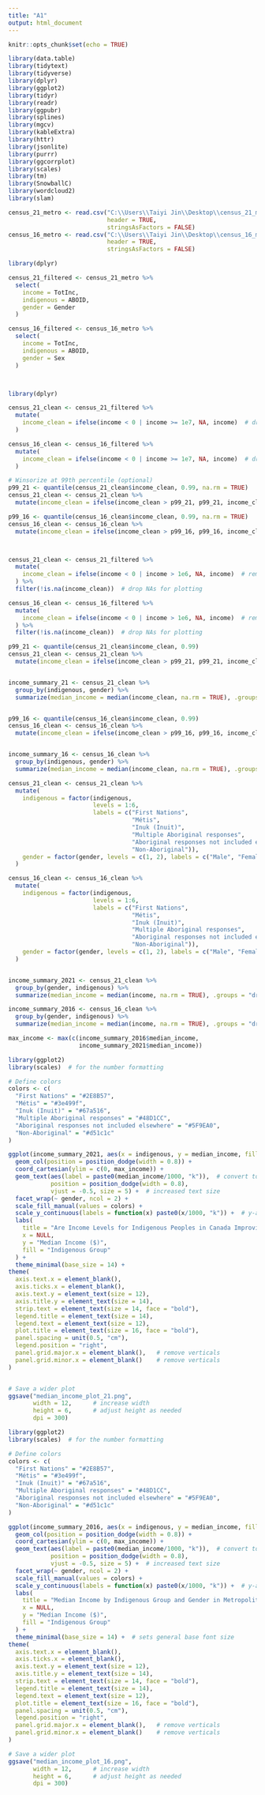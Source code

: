 ---
title: "A1"
output: html_document
---

```{r setup, include=FALSE}
knitr::opts_chunk$set(echo = TRUE)
```

```{r}
library(data.table)
library(tidytext)
library(tidyverse)
library(dplyr)
library(ggplot2)
library(tidyr)
library(readr)
library(ggpubr)
library(splines)
library(mgcv)
library(kableExtra)
library(httr)
library(jsonlite)
library(purrr)
library(ggcorrplot)
library(scales)
library(tm)
library(SnowballC)
library(wordcloud2)
library(slam)
```



```{r}
census_21_metro <- read.csv("C:\\Users\\Taiyi Jin\\Desktop\\census_21_metro.csv",
                            header = TRUE,
                            stringsAsFactors = FALSE)
census_16_metro <- read.csv("C:\\Users\\Taiyi Jin\\Desktop\\census_16_metro.csv",
                            header = TRUE,
                            stringsAsFactors = FALSE)

```

```{r}

library(dplyr)

census_21_filtered <- census_21_metro %>%
  select(
    income = TotInc,
    indigenous = ABOID,
    gender = Gender
  )

census_16_filtered <- census_16_metro %>%
  select(
    income = TotInc,
    indigenous = ABOID,
    gender = Sex
  )




```



```{r}
library(dplyr)

census_21_clean <- census_21_filtered %>%
  mutate(
    income_clean = ifelse(income < 0 | income >= 1e7, NA, income)  # drop invalids
  )

census_16_clean <- census_16_filtered %>%
  mutate(
    income_clean = ifelse(income < 0 | income >= 1e7, NA, income)  # drop invalids
  )

# Winsorize at 99th percentile (optional)
p99_21 <- quantile(census_21_clean$income_clean, 0.99, na.rm = TRUE)
census_21_clean <- census_21_clean %>%
  mutate(income_clean = ifelse(income_clean > p99_21, p99_21, income_clean))

p99_16 <- quantile(census_16_clean$income_clean, 0.99, na.rm = TRUE)
census_16_clean <- census_16_clean %>%
  mutate(income_clean = ifelse(income_clean > p99_16, p99_16, income_clean))




```

```{r}
census_21_clean <- census_21_filtered %>%
  mutate(
    income_clean = ifelse(income < 0 | income > 1e6, NA, income)  # remove invalid extremes
  ) %>%
  filter(!is.na(income_clean))  # drop NAs for plotting

census_16_clean <- census_16_filtered %>%
  mutate(
    income_clean = ifelse(income < 0 | income > 1e6, NA, income)  # remove invalid extremes
  ) %>%
  filter(!is.na(income_clean))  # drop NAs for plotting

```

```{r}
p99_21 <- quantile(census_21_clean$income_clean, 0.99)
census_21_clean <- census_21_clean %>%
  mutate(income_clean = ifelse(income_clean > p99_21, p99_21, income_clean))


income_summary_21 <- census_21_clean %>%
  group_by(indigenous, gender) %>%
  summarize(median_income = median(income_clean, na.rm = TRUE), .groups = "drop")


p99_16 <- quantile(census_16_clean$income_clean, 0.99)
census_16_clean <- census_16_clean %>%
  mutate(income_clean = ifelse(income_clean > p99_16, p99_16, income_clean))


income_summary_16 <- census_16_clean %>%
  group_by(indigenous, gender) %>%
  summarize(median_income = median(income_clean, na.rm = TRUE), .groups = "drop")

```



```{r}
census_21_clean <- census_21_clean %>%
  mutate(
    indigenous = factor(indigenous,
                        levels = 1:6,
                        labels = c("First Nations",
                                   "Métis",
                                   "Inuk (Inuit)",
                                   "Multiple Aboriginal responses",
                                   "Aboriginal responses not included elsewhere",
                                   "Non-Aboriginal")),
    gender = factor(gender, levels = c(1, 2), labels = c("Male", "Female"))
  )

census_16_clean <- census_16_clean %>%
  mutate(
    indigenous = factor(indigenous,
                        levels = 1:6,
                        labels = c("First Nations",
                                   "Métis",
                                   "Inuk (Inuit)",
                                   "Multiple Aboriginal responses",
                                   "Aboriginal responses not included elsewhere",
                                   "Non-Aboriginal")),
    gender = factor(gender, levels = c(1, 2), labels = c("Male", "Female"))
  )



```

```{r}
income_summary_2021 <- census_21_clean %>%
  group_by(gender, indigenous) %>%
  summarize(median_income = median(income, na.rm = TRUE), .groups = "drop")

income_summary_2016 <- census_16_clean %>%
  group_by(gender, indigenous) %>%
  summarize(median_income = median(income, na.rm = TRUE), .groups = "drop")

```


```{r}
max_income <- max(c(income_summary_2016$median_income,
                    income_summary_2021$median_income))
```







```{r}
library(ggplot2)
library(scales)  # for the number formatting

# Define colors
colors <- c(
  "First Nations" = "#2E8B57",
  "Métis" = "#3e499f",
  "Inuk (Inuit)" = "#67a516",
  "Multiple Aboriginal responses" = "#48D1CC",
  "Aboriginal responses not included elsewhere" = "#5F9EA0",
  "Non-Aboriginal" = "#d51c1c"
)

ggplot(income_summary_2021, aes(x = indigenous, y = median_income, fill = indigenous)) +
  geom_col(position = position_dodge(width = 0.8)) +
  coord_cartesian(ylim = c(0, max_income)) +
  geom_text(aes(label = paste0(median_income/1000, "k")),  # convert to 'k'
            position = position_dodge(width = 0.8), 
            vjust = -0.5, size = 5) +  # increased text size
  facet_wrap(~ gender, ncol = 2) +
  scale_fill_manual(values = colors) +
  scale_y_continuous(labels = function(x) paste0(x/1000, "k")) +  # y-axis in 'k'
  labs(
    title = "Are Income Levels for Indigenous Peoples in Canada Improving Over Time from 2016 to 2021?",
    x = NULL,
    y = "Median Income ($)",
    fill = "Indigenous Group"
  ) +
  theme_minimal(base_size = 14) +
theme(
  axis.text.x = element_blank(),
  axis.ticks.x = element_blank(),
  axis.text.y = element_text(size = 12),
  axis.title.y = element_text(size = 14),
  strip.text = element_text(size = 14, face = "bold"),
  legend.title = element_text(size = 14),
  legend.text = element_text(size = 12),
  plot.title = element_text(size = 16, face = "bold"),
  panel.spacing = unit(0.5, "cm"),
  legend.position = "right",
  panel.grid.major.x = element_blank(),   # remove verticals
  panel.grid.minor.x = element_blank()    # remove verticals
)



```





```{r}
# Save a wider plot
ggsave("median_income_plot_21.png",
       width = 12,      # increase width
       height = 6,      # adjust height as needed
       dpi = 300)

```





```{r}
library(ggplot2)
library(scales)  # for the number formatting

# Define colors
colors <- c(
  "First Nations" = "#2E8B57",
  "Métis" = "#3e499f",
  "Inuk (Inuit)" = "#67a516",
  "Multiple Aboriginal responses" = "#48D1CC",
  "Aboriginal responses not included elsewhere" = "#5F9EA0",
  "Non-Aboriginal" = "#d51c1c"
)

ggplot(income_summary_2016, aes(x = indigenous, y = median_income, fill = indigenous)) +
  geom_col(position = position_dodge(width = 0.8)) +
  coord_cartesian(ylim = c(0, max_income)) +
  geom_text(aes(label = paste0(median_income/1000, "k")),  # convert to 'k'
            position = position_dodge(width = 0.8), 
            vjust = -0.5, size = 5) +  # increased text size
  facet_wrap(~ gender, ncol = 2) +
  scale_fill_manual(values = colors) +
  scale_y_continuous(labels = function(x) paste0(x/1000, "k")) +  # y-axis in 'k'
  labs(
    title = "Median Income by Indigenous Group and Gender in Metropolitan Areas (2016 Census)",
    x = NULL,
    y = "Median Income ($)",
    fill = "Indigenous Group"
  ) +
  theme_minimal(base_size = 14) +  # sets general base font size
theme(
  axis.text.x = element_blank(),
  axis.ticks.x = element_blank(),
  axis.text.y = element_text(size = 12),
  axis.title.y = element_text(size = 14),
  strip.text = element_text(size = 14, face = "bold"),
  legend.title = element_text(size = 14),
  legend.text = element_text(size = 12),
  plot.title = element_text(size = 16, face = "bold"),
  panel.spacing = unit(0.5, "cm"),
  legend.position = "right",
  panel.grid.major.x = element_blank(),   # remove verticals
  panel.grid.minor.x = element_blank()    # remove verticals
)

```


```{r}
# Save a wider plot
ggsave("median_income_plot_16.png",
       width = 12,      # increase width
       height = 6,      # adjust height as needed
       dpi = 300)

```







